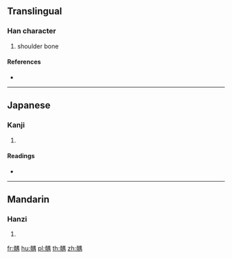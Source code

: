 {{character info/new}}
==Translingual==

===Han character===
{{Han char|rn=188|rad=骨|as=09|sn=19|four=|canj=BBWLB}}

# shoulder bone

====References====
* {{Han ref|kx=1450.170|dkj=45236|dj=1976.320|hdz=74414.190|uh=9AC3|ud=39619}}

----

==Japanese==

===Kanji===
{{ja-kanji|grade=|rs=骨09}}

# {{defn|lang=ja|sort=骨09}}

====Readings====
* {{ja-readings|on=[[ぐ]] (gu), [[ごう]] (gō), [[がい]] (gai)|kun=}}

----

==Mandarin==

===Hanzi===
{{cmn-hanzi|pin=[[bǎng]] ([[bang3]]), [[yú]] ([[yu2]])|wg=pang<sup>3</sup>, yü<sup>2</sup>}}

# {{defn|lang=cmn|sort=骨09}}

[[fr:髃]]
[[hu:髃]]
[[pl:髃]]
[[th:髃]]
[[zh:髃]]